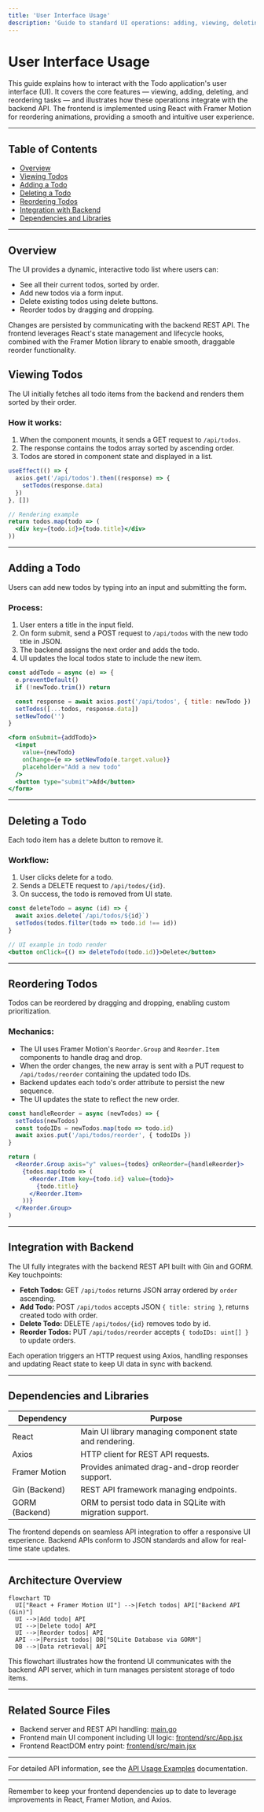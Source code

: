 ```yaml
---
title: 'User Interface Usage'
description: 'Guide to standard UI operations: adding, viewing, deleting, and reordering todos.'
---
```


# User Interface Usage

This guide explains how to interact with the Todo application's user interface (UI). It covers the core features — viewing, adding, deleting, and reordering tasks — and illustrates how these operations integrate with the backend API. The frontend is implemented using React with Framer Motion for reordering animations, providing a smooth and intuitive user experience.

---

## Table of Contents

- [Overview](#overview)
- [Viewing Todos](#viewing-todos)
- [Adding a Todo](#adding-a-todo)
- [Deleting a Todo](#deleting-a-todo)
- [Reordering Todos](#reordering-todos)
- [Integration with Backend](#integration-with-backend)
- [Dependencies and Libraries](#dependencies-and-libraries)

---

## Overview

The UI provides a dynamic, interactive todo list where users can:

- See all their current todos, sorted by order.
- Add new todos via a form input.
- Delete existing todos using delete buttons.
- Reorder todos by dragging and dropping.

Changes are persisted by communicating with the backend REST API. The frontend leverages React's state management and lifecycle hooks, combined with the Framer Motion library to enable smooth, draggable reorder functionality.


## Viewing Todos

The UI initially fetches all todo items from the backend and renders them sorted by their order.

### How it works:

1. When the component mounts, it sends a GET request to `/api/todos`.
2. The response contains the todos array sorted by ascending order.
3. Todos are stored in component state and displayed in a list.

```jsx
useEffect(() => {
  axios.get('/api/todos').then((response) => {
    setTodos(response.data)
  })
}, [])

// Rendering example
return todos.map(todo => (
  <div key={todo.id}>{todo.title}</div>
))
```

---

## Adding a Todo

Users can add new todos by typing into an input and submitting the form.

### Process:

1. User enters a title in the input field.
2. On form submit, send a POST request to `/api/todos` with the new todo title in JSON.
3. The backend assigns the next order and adds the todo.
4. UI updates the local todos state to include the new item.

```jsx
const addTodo = async (e) => {
  e.preventDefault()
  if (!newTodo.trim()) return

  const response = await axios.post('/api/todos', { title: newTodo })
  setTodos([...todos, response.data])
  setNewTodo('')
}

<form onSubmit={addTodo}>
  <input
    value={newTodo}
    onChange={e => setNewTodo(e.target.value)}
    placeholder="Add a new todo"
  />
  <button type="submit">Add</button>
</form>
```

---

## Deleting a Todo

Each todo item has a delete button to remove it.

### Workflow:

1. User clicks delete for a todo.
2. Sends a DELETE request to `/api/todos/{id}`.
3. On success, the todo is removed from UI state.

```jsx
const deleteTodo = async (id) => {
  await axios.delete(`/api/todos/${id}`)
  setTodos(todos.filter(todo => todo.id !== id))
}

// UI example in todo render
<button onClick={() => deleteTodo(todo.id)}>Delete</button>
```

---

## Reordering Todos

Todos can be reordered by dragging and dropping, enabling custom prioritization.

### Mechanics:

- The UI uses Framer Motion's `Reorder.Group` and `Reorder.Item` components to handle drag and drop.
- When the order changes, the new array is sent with a PUT request to `/api/todos/reorder` containing the updated todo IDs.
- Backend updates each todo's order attribute to persist the new sequence.
- The UI updates the state to reflect the new order.

```jsx
const handleReorder = async (newTodos) => {
  setTodos(newTodos)
  const todoIDs = newTodos.map(todo => todo.id)
  await axios.put('/api/todos/reorder', { todoIDs })
}

return (
  <Reorder.Group axis="y" values={todos} onReorder={handleReorder}>
    {todos.map(todo => (
      <Reorder.Item key={todo.id} value={todo}>
        {todo.title}
      </Reorder.Item>
    ))}
  </Reorder.Group>
)
```

---

## Integration with Backend

The UI fully integrates with the backend REST API built with Gin and GORM. Key touchpoints:

- **Fetch Todos:** GET `/api/todos` returns JSON array ordered by `order` ascending.
- **Add Todo:** POST `/api/todos` accepts JSON `{ title: string }`, returns created todo with order.
- **Delete Todo:** DELETE `/api/todos/{id}` removes todo by id.
- **Reorder Todos:** PUT `/api/todos/reorder` accepts `{ todoIDs: uint[] }` to update orders.

Each operation triggers an HTTP request using Axios, handling responses and updating React state to keep UI data in sync with backend.

---

## Dependencies and Libraries

| Dependency     | Purpose                                                    |
|----------------|------------------------------------------------------------|
| React          | Main UI library managing component state and rendering.   |
| Axios          | HTTP client for REST API requests.                         |
| Framer Motion  | Provides animated drag-and-drop reorder support.           |
| Gin (Backend)  | REST API framework managing endpoints.                    |
| GORM (Backend) | ORM to persist todo data in SQLite with migration support. |

The frontend depends on seamless API integration to offer a responsive UI experience. Backend APIs conform to JSON standards and allow for real-time state updates.

---

## Architecture Overview

```mermaid
flowchart TD
  UI["React + Framer Motion UI"] -->|Fetch todos| API["Backend API (Gin)"]
  UI -->|Add todo| API
  UI -->|Delete todo| API
  UI -->|Reorder todos| API
  API -->|Persist todos| DB["SQLite Database via GORM"]
  DB -->|Data retrieval| API
```

This flowchart illustrates how the frontend UI communicates with the backend API server, which in turn manages persistent storage of todo items.

---

## Related Source Files

- Backend server and REST API handling: [main.go](main.go)
- Frontend main UI component including UI logic: [frontend/src/App.jsx](frontend/src/App.jsx)
- Frontend ReactDOM entry point: [frontend/src/main.jsx](frontend/src/main.jsx)

---

For detailed API information, see the [API Usage Examples](API%20Usage%20Examples) documentation.

---

<Info>
Remember to keep your frontend dependencies up to date to leverage improvements in React, Framer Motion, and Axios.
</Info>
